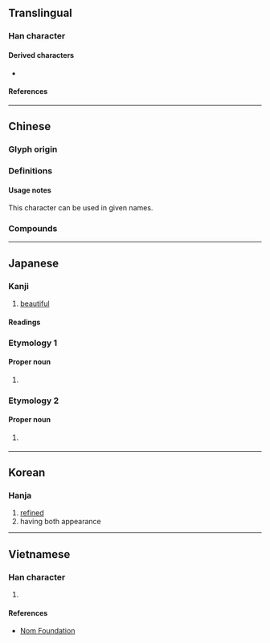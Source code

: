 {{also|彬}}
{{character info}}
==Translingual==

===Han character===
{{Han char|rn=67|rad=文|as=08|sn=12|four=03440|canj=YKMPM|ids=⿰文武}}

====Derived characters====
* {{l|mul|[[𧸔]], [[𣁦]], [[贇]]([[赟]]), [[𨭉]]}}

====References====
{{Han ref|kx=0477.070|dkj=13468|dj=0835.090|hdz=32170.140|uh=658C}}

----

==Chinese==

===Glyph origin===
{{Han etym}}

===Definitions===
{{zh-see|彬|v}}

====Usage notes====
This character can be used in given names.

===Compounds===
{{zh-der|璘斌|斌斌|頒斌}}

----

==Japanese==

===Kanji===
{{ja-kanji|grade=uc|rs=文07}}

# [[beautiful]]

====Readings====
{{ja-readings
|on=ひん
|kun=あき-らか, うるわ-し.い
|nanori=さかん, たけ, たけし
}}

===Etymology 1===
{{ja-kanjitab|たけし|yomi=nanori}}

====Proper noun====
{{ja-pos|たけし|proper}}

# {{given name|ja|male|sort=たけし}}

===Etymology 2===
{{ja-kanjitab|さかん|yomi=nanori}}

====Proper noun====
{{ja-pos|さかん|proper}}

# {{lb|ja|rare|sort=さかん}} {{given name|ja|male}}
#: {{ja-usex|[[w:ja:森田斌|森田'''斌''']]|^もりた ^'''さかん'''|'''Sakan''' Morita}}

----

==Korean==

===Hanja===
{{ko-hanja|hangeul=빈|eumhun=|rv=bin|mr=pin|y=pin}}

# [[refined]]
# having both appearance

----

==Vietnamese==

===Han character===
{{vi-readings|rs=文07|reading=bân}}

# {{rfdef|vi|sort=文07}}

====References====
* [http://nomfoundation.org/common/nom_details.php?codepoint=658c Nom Foundation]